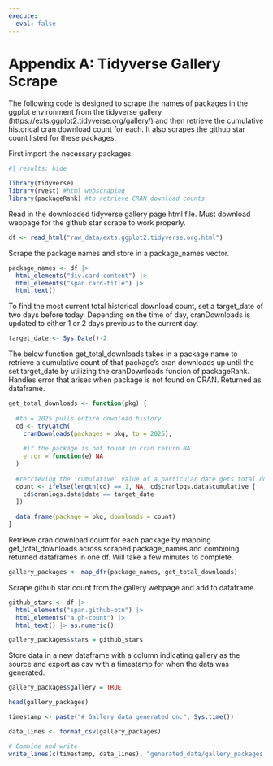 ```yaml
---
execute:
  eval: false
---
```


# Appendix A: Tidyverse Gallery Scrape

The following code is designed to scrape the names of packages in the ggplot environment from the tidyverse gallery (https://exts.ggplot2.tidyverse.org/gallery/) and then retrieve the cumulative historical cran download count for each. It also scrapes the github star count listed for these packages.

First import the necessary packages:

```r
#| results: hide

library(tidyverse)
library(rvest) #html webscraping
library(packageRank) #to retrieve CRAN download counts
```

Read in the downloaded tidyverse gallery page html file. Must download webpage for the github star scrape to work properly.

```r
df <- read_html("raw_data/exts.ggplot2.tidyverse.org.html")
```

Scrape the package names and store in a package_names vector.

```r
package_names <- df |>
  html_elements("div.card-content") |> 
  html_elements("span.card-title") |> 
  html_text()
```

To find the most current total historical download count, set a target_date of two days before today. Depending on the time of day, cranDownloads is updated to either 1 or 2 days previous to the current day.

```r
target_date <- Sys.Date()-2
```

The below function get_total_downloads takes in a package name to retrieve a cumulative count of that package's cran downloads up until the set target_date by utilizing the cranDownloads funcion of packageRank. Handles error that arises when package is not found on CRAN. Returned as dataframe.

```r
get_total_downloads <- function(pkg) {
  
  #to = 2025 pulls entire download history
  cd <- tryCatch(
    cranDownloads(packages = pkg, to = 2025),
    
    #if the package is not found in cran return NA
    error = function(e) NA
  )
  
  #retrieving the 'cumulative' value of a particular date gets total download count up      to that date
  count <- ifelse(length(cd) == 1, NA, cd$cranlogs.data$cumulative [ 
    cd$cranlogs.data$date == target_date
  ])
  
  data.frame(package = pkg, downloads = count)
}
```

Retrieve cran download count for each package by mapping get_total_downloads across scraped package_names and combining returned dataframes in one df. Will take a few minutes to complete.

```r
gallery_packages <- map_dfr(package_names, get_total_downloads)
```

Scrape github star count from the gallery webpage and add to dataframe.

```r
github_stars <- df |> 
  html_elements("span.github-btn") |>
  html_elements("a.gh-count") |> 
  html_text() |> as.numeric()

gallery_packages$stars = github_stars
```

Store data in a new dataframe with a column indicating gallery as the source and export as csv with a timestamp for when the data was generated.

```r
gallery_packages$gallery = TRUE

head(gallery_packages)

timestamp <- paste("# Gallery data generated on:", Sys.time())

data_lines <- format_csv(gallery_packages)

# Combine and write
write_lines(c(timestamp, data_lines), "generated_data/gallery_packages.csv")
```
